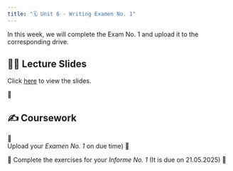 ```yaml
---
title: "🗓️ Unit 6 - Writing Examen No. 1"
---
```


In this week, we will complete the Exam No. 1 and upload it to the corresponding drive.



## 👨‍🏫 Lecture Slides 

Click [here](slides.qmd) to view the slides.

🎥 

## ✍️ Coursework

🚧   
Upload your *Examen No. 1* on due time)
🚧

🏫
Complete the exercises for  your *Informe No. 1* (It is due on 21.05.2025)
🏫

